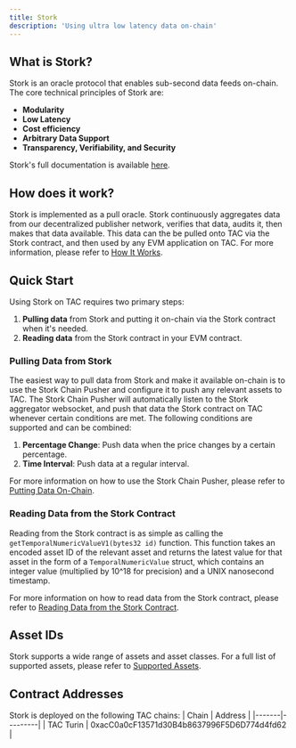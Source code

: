 ```yaml
---
title: Stork
description: 'Using ultra low latency data on-chain'
---
```


## What is Stork?

Stork is an oracle protocol that enables sub-second data feeds on-chain. The core technical principles of Stork are: 

- **Modularity**
- **Low Latency**
- **Cost efficiency**
- **Arbitrary Data Support**
- **Transparency, Verifiability, and Security**

Stork's full documentation is available [here](https://docs.stork.network).

## How does it work?

Stork is implemented as a pull oracle. Stork continuously aggregates data from our decentralized publisher network, verifies that data, audits it, then makes that data available. This data can the be pulled onto TAC via the Stork contract, and then used by any EVM application on TAC. For more information, please refer to [How It Works](https://docs.stork.network/introduction/how-it-works).

## Quick Start

Using Stork on TAC requires two primary steps:

1. **Pulling data** from Stork and putting it on-chain via the Stork contract when it's needed.
2. **Reading data** from the Stork contract in your EVM contract.

### Pulling Data from Stork

The easiest way to pull data from Stork and make it available on-chain is to use the Stork Chain Pusher and configure it to push any relevant assets to TAC. The Stork Chain Pusher will automatically listen to the Stork aggregator websocket, and push that data the Stork contract on TAC whenever certain conditions are met. The following conditions are supported and can be combined:

1. **Percentage Change**: Push data when the price changes by a certain percentage.
2. **Time Interval**: Push data at a regular interval.

For more information on how to use the Stork Chain Pusher, please refer to [Putting Data On-Chain](https://docs.stork.network/introduction/putting-data-on-chain).

### Reading Data from the Stork Contract

Reading from the Stork contract is as simple as calling the `getTemporalNumericValueV1(bytes32 id)` function. This function takes an encoded asset ID of the relevant asset and returns the latest value for that asset in the form of a `TemporalNumericValue` struct, which contains an integer value (multiplied by 10^18 for precision) and a UNIX nanosecond timestamp.

For more information on how to read data from the Stork contract, please refer to [Reading Data from the Stork Contract](https://docs.stork.network/api-reference/contract-apis/evm).

## Asset IDs 

Stork supports a wide range of assets and asset classes. For a full list of supported assets, please refer to [Supported Assets](https://docs.stork.network/resources/asset-id-registry).

## Contract Addresses

Stork is deployed on the following TAC chains:
| Chain | Address |
|-------|---------|
| TAC Turin | 0xacC0a0cF13571d30B4b8637996F5D6D774d4fd62 |